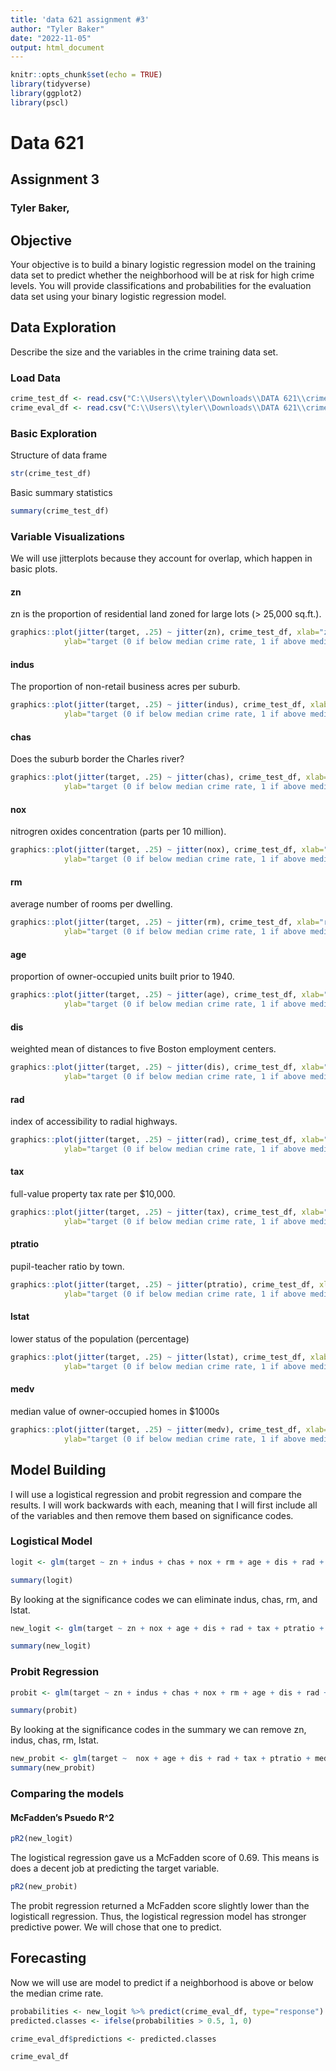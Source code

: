 ---
title: 'data 621 assignment #3'
author: "Tyler Baker"
date: "2022-11-05"
output: html_document
---

```{r setup, include=FALSE}
knitr::opts_chunk$set(echo = TRUE)
library(tidyverse)
library(ggplot2)
library(pscl)
```

# Data 621
## Assignment 3
### Tyler Baker,

## Objective
Your objective is to build a binary logistic regression model on the training data set to predict whether the
neighborhood will be at risk for high crime levels. You will provide classifications and probabilities for the
evaluation data set using your binary logistic regression model.

## Data Exploration
Describe the size and the variables in the crime training data set.

### Load Data
```{r}
crime_test_df <- read.csv("C:\\Users\\tyler\\Downloads\\DATA 621\\crime-training-data_modified.csv")
crime_eval_df <- read.csv("C:\\Users\\tyler\\Downloads\\DATA 621\\crime-evaluation-data_modified.csv")
```

### Basic Exploration
Structure of data frame
```{r}
str(crime_test_df)
```

Basic summary statistics
```{r}
summary(crime_test_df)
```

### Variable Visualizations
We will use jitterplots because they account for overlap, which happen in basic plots.

#### zn
zn is the proportion of residential land zoned for large lots (> 25,000 sq.ft.).

```{r}
graphics::plot(jitter(target, .25) ~ jitter(zn), crime_test_df, xlab="zn", 
            ylab="target (0 if below median crime rate, 1 if above median crime rate)", pch=".",col='red')
```

#### indus
The proportion of non-retail business acres per suburb.

```{r}
graphics::plot(jitter(target, .25) ~ jitter(indus), crime_test_df, xlab="indus", 
            ylab="target (0 if below median crime rate, 1 if above median crime rate)", pch=".",col='red')
```

#### chas
Does the suburb border the Charles river?

```{r}
graphics::plot(jitter(target, .25) ~ jitter(chas), crime_test_df, xlab="chas", 
            ylab="target (0 if below median crime rate, 1 if above median crime rate)", pch=".",col='red')
```

#### nox
nitrogren oxides concentration (parts per 10 million).

```{r}
graphics::plot(jitter(target, .25) ~ jitter(nox), crime_test_df, xlab="nox", 
            ylab="target (0 if below median crime rate, 1 if above median crime rate)", pch=".",col='red')
```

#### rm 
average number of rooms per dwelling.

```{r}
graphics::plot(jitter(target, .25) ~ jitter(rm), crime_test_df, xlab="rm", 
            ylab="target (0 if below median crime rate, 1 if above median crime rate)", pch=".",col='red')
```

#### age
proportion of owner-occupied units built prior to 1940.

```{r}
graphics::plot(jitter(target, .25) ~ jitter(age), crime_test_df, xlab="age", 
            ylab="target (0 if below median crime rate, 1 if above median crime rate)", pch=".",col='red')
```

#### dis
weighted mean of distances to five Boston employment centers.

```{r}
graphics::plot(jitter(target, .25) ~ jitter(dis), crime_test_df, xlab="dis", 
            ylab="target (0 if below median crime rate, 1 if above median crime rate)", pch=".",col='red')
```

#### rad
index of accessibility to radial highways.

```{r}
graphics::plot(jitter(target, .25) ~ jitter(rad), crime_test_df, xlab="rad", 
            ylab="target (0 if below median crime rate, 1 if above median crime rate)", pch=".",col='red')
```

#### tax
full-value property tax rate per $10,000.

```{r}
graphics::plot(jitter(target, .25) ~ jitter(tax), crime_test_df, xlab="tax", 
            ylab="target (0 if below median crime rate, 1 if above median crime rate)", pch=".",col='red')
```

#### ptratio
pupil-teacher ratio by town.

```{r}
graphics::plot(jitter(target, .25) ~ jitter(ptratio), crime_test_df, xlab="ptratio", 
            ylab="target (0 if below median crime rate, 1 if above median crime rate)", pch=".",col='red')
```


#### lstat
lower status of the population (percentage)

```{r}
graphics::plot(jitter(target, .25) ~ jitter(lstat), crime_test_df, xlab="lstat", 
            ylab="target (0 if below median crime rate, 1 if above median crime rate)", pch=".",col='red')
```

#### medv
median value of owner-occupied homes in $1000s

```{r}
graphics::plot(jitter(target, .25) ~ jitter(medv), crime_test_df, xlab="medv", 
            ylab="target (0 if below median crime rate, 1 if above median crime rate)", pch=".",col='red')
```


## Model Building

I will use a logistical regression and probit regression and compare the results. I will work backwards with each, meaning that I will first include all of the variables and then remove them based on significance codes.

### Logistical Model

```{r}
logit <- glm(target ~ zn + indus + chas + nox + rm + age + dis + rad + tax + ptratio + lstat + medv, data = crime_test_df, family = "binomial")
```

```{r}
summary(logit)
```

By looking at the significance codes we can eliminate indus, chas, rm, and lstat.

```{r}
new_logit <- glm(target ~ zn + nox + age + dis + rad + tax + ptratio + medv, data = crime_test_df, family = "binomial")
```

```{r}
summary(new_logit)
```


### Probit Regression

```{r}
probit <- glm(target ~ zn + indus + chas + nox + rm + age + dis + rad + tax + ptratio + lstat + medv, data = crime_test_df, family = "binomial"(link = "probit"))
```

```{r}
summary(probit)
```
By looking at the significance codes in the summary we can remove zn, indus, chas, rm, lstat.

```{r}
new_probit <- glm(target ~  nox + age + dis + rad + tax + ptratio + medv, data = crime_test_df, family = "binomial"(link = "probit"))
summary(new_probit)
```

### Comparing the models

#### McFadden's Psuedo R^2

```{r}
pR2(new_logit)
```
The logistical regression gave us a McFadden score of 0.69. This means is does a decent job at predicting the target variable.

```{r}
pR2(new_probit)
```
The probit regression returned a McFadden score slightly lower than the logisticall regression. Thus, the logistical regression model has stronger predictive power. We will chose that one to predict.

## Forecasting

Now we will use are model to predict if a neighborhood is above or below the median crime rate.

```{r}
probabilities <- new_logit %>% predict(crime_eval_df, type="response")
predicted.classes <- ifelse(probabilities > 0.5, 1, 0)
```

```{r}
crime_eval_df$predictions <- predicted.classes
```

```{r}
crime_eval_df
```